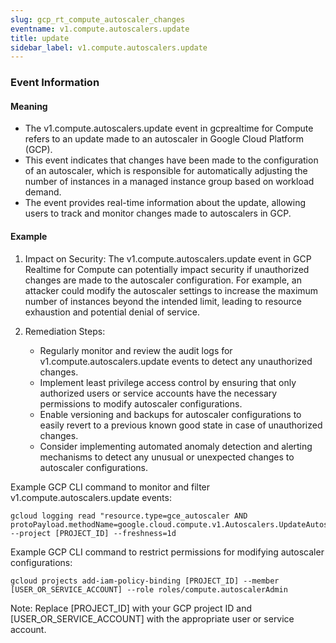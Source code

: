 ```yaml
--- 
slug: gcp_rt_compute_autoscaler_changes
eventname: v1.compute.autoscalers.update
title: update
sidebar_label: v1.compute.autoscalers.update
---
```


### Event Information

#### Meaning

- The v1.compute.autoscalers.update event in gcprealtime for Compute refers to an update made to an autoscaler in Google Cloud Platform (GCP).
- This event indicates that changes have been made to the configuration of an autoscaler, which is responsible for automatically adjusting the number of instances in a managed instance group based on workload demand.
- The event provides real-time information about the update, allowing users to track and monitor changes made to autoscalers in GCP.

#### Example

1. Impact on Security: The v1.compute.autoscalers.update event in GCP Realtime for Compute can potentially impact security if unauthorized changes are made to the autoscaler configuration. For example, an attacker could modify the autoscaler settings to increase the maximum number of instances beyond the intended limit, leading to resource exhaustion and potential denial of service.

2. Remediation Steps:
   - Regularly monitor and review the audit logs for v1.compute.autoscalers.update events to detect any unauthorized changes.
   - Implement least privilege access control by ensuring that only authorized users or service accounts have the necessary permissions to modify autoscaler configurations.
   - Enable versioning and backups for autoscaler configurations to easily revert to a previous known good state in case of unauthorized changes.
   - Consider implementing automated anomaly detection and alerting mechanisms to detect any unusual or unexpected changes to autoscaler configurations.

Example GCP CLI command to monitor and filter v1.compute.autoscalers.update events:
```
gcloud logging read "resource.type=gce_autoscaler AND protoPayload.methodName=google.cloud.compute.v1.Autoscalers.UpdateAutoscaler" --project [PROJECT_ID] --freshness=1d
```

Example GCP CLI command to restrict permissions for modifying autoscaler configurations:
```
gcloud projects add-iam-policy-binding [PROJECT_ID] --member [USER_OR_SERVICE_ACCOUNT] --role roles/compute.autoscalerAdmin
```

Note: Replace [PROJECT_ID] with your GCP project ID and [USER_OR_SERVICE_ACCOUNT] with the appropriate user or service account.
